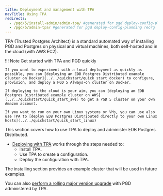 ```yaml
---
title: Deployment and management with TPA
navTitle: Using TPA
redirects:
  - /pgd/5/install-admin/admin-tpa/ #generated for pgd deploy-config-planning reorg 
  - /pgd/5/admin-tpa/ #generated for pgd deploy-config-planning reorg 
---
```


TPA (Trusted Postgres Architect) is a standard automated way of installing PGD and Postgres on physical and virtual machines, 
both self-hosted and in the cloud (with AWS EC2).
 
!!! Note Get started with TPA and PGD quickly 

    If you want to experiment with a local deployment as quickly as possible, you can [deploying an EDB Postgres Distributed example cluster on Docker](../../quickstart/quick_start_docker) to configure, provision, and deploy a PGD 5 Always-on cluster on Docker.
    
    If deploying to the cloud is your aim, you can [deploying an EDB Postgres Distributed example cluster on AWS](../../quickstart/quick_start_aws) to get a PGD 5 cluster on your own Amazon account.

    If you want to run on your own Linux systems or VMs, you can use also use TPA to [deploy EDB Postgres Distributed directly to your own Linux hosts](../../quickstart/quick_start_linux) 

This section covers how to use TPA to deploy and administer EDB Postgres Distributed. 

* [Deploying with TPA](deploying) works through the steps needed to:
  * Install TPA.
  * Use TPA to create a configuration.
  * Deploy the configuration with TPA.

The installing section provides an example cluster that will be used in future examples.

You can also [perform a rolling major version upgrade](../../upgrades/upgrading_major_rolling) with PGD administered by TPA.

